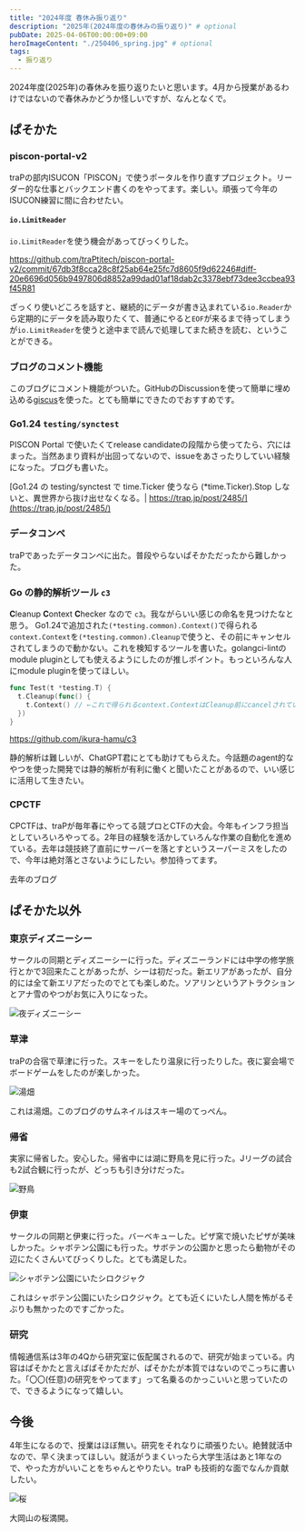 ```yaml
---
title: "2024年度 春休み振り返り"
description: "2025年(2024年度の春休みの振り返り)" # optional
pubDate: 2025-04-06T00:00:00+09:00
heroImageContent: "./250406_spring.jpg" # optional
tags:
  - 振り返り
---
```



2024年度(2025年)の春休みを振り返りたいと思います。4月から授業があるわけではないので春休みかどうか怪しいですが、なんとなくで。

## ぱそかた

### piscon-portal-v2

traPの部内ISUCON「PISCON」で使うポータルを作り直すプロジェクト。リーダー的な仕事とバックエンド書くのをやってます。楽しい。頑張って今年のISUCON練習に間に合わせたい。

#### `io.LimitReader`

`io.LimitReader`を使う機会があってびっくりした。

https://github.com/traPtitech/piscon-portal-v2/commit/67db3f8cca28c8f25ab64e25fc7d8605f9d62246#diff-20e6696d056b9497806d8852a99dad01af18dab2c3378ebf73dee3ccbea93f45R81

ざっくり使いどころを話すと、継続的にデータが書き込まれている`io.Reader`から定期的にデータを読み取りたくて、普通にやると`EOF`が来るまで待ってしまうが`io.LimitReader`を使うと途中まで読んで処理してまた続きを読む、ということができる。

### ブログのコメント機能

このブログにコメント機能がついた。GitHubのDiscussionを使って簡単に埋め込める[giscus](https://giscus.app/ja)を使った。とても簡単にできたのでおすすめです。

<OGPCard url="https://giscus.app/ja" />

### Go1.24 `testing/synctest`

PISCON Portal で使いたくてrelease candidateの段階から使ってたら、穴にはまった。当然あまり資料が出回ってないので、issueをあさったりしていい経験になった。ブログも書いた。

[Go1.24 の testing/synctest で time.Ticker 使うなら (\*time.Ticker).Stop しないと、異世界から抜け出せなくなる。| https://trap.jp/post/2485/](https://trap.jp/post/2485/)

<OGPCard url="https://trap.jp/post/2485/" />

### データコンペ

traPであったデータコンペに出た。普段やらないぱそかただったから難しかった。

<OGPCard url="https://trap.jp/post/2518/" />

### Go の静的解析ツール `c3`

**C**leanup **C**ontext **C**hecker なので `c3`。我ながらいい感じの命名を見つけたなと思う。
Go1.24で追加された`(*testing.common).Context()`で得られる`context.Context`を`(*testing.common).Cleanup`で使うと、その前にキャンセルされてしまうので動かない。これを検知するツールを書いた。golangci-lintのmodule pluginとしても使えるようにしたのが推しポイント。もっといろんな人にmodule pluginを使ってほしい。

```go
func Test(t *testing.T) {
  t.Cleanup(func() {
    t.Context() // ←これで得られるcontext.ContextはCleanup前にcancelされている
  })
}
```

https://github.com/ikura-hamu/c3

<OGPCard url="https://github.com/ikura-hamu/c3" />

静的解析は難しいが、ChatGPT君にとても助けてもらえた。今話題のagent的なやつを使った開発では静的解析が有利に働くと聞いたことがあるので、いい感じに活用して生きたい。

### CPCTF

CPCTFは、traPが毎年春にやってる競プロとCTFの大会。今年もインフラ担当としていろいろやってる。2年目の経験を活かしていろんな作業の自動化を進めている。去年は競技終了直前にサーバーを落とすというスーパーミスをしたので、今年は絶対落とさないようにしたい。参加待ってます。

去年のブログ

<OGPCard url="https://trap.jp/post/2235/" />

## ぱそかた以外

### 東京ディズニーシー

サークルの同期とディズニーシーに行った。ディズニーランドには中学の修学旅行とかで3回来たことがあったが、シーは初だった。新エリアがあったが、自分的には全て新エリアだったのでとても楽しめた。ソアリンというアトラクションとアナ雪のやつがお気に入りになった。


<Image src={disney} alt="夜ディズニーシー" width={500} />

### 草津

traPの合宿で草津に行った。スキーをしたり温泉に行ったりした。夜に宴会場でボードゲームをしたのが楽しかった。


<Image src={yubateke} alt="湯畑" width={500} />

これは湯畑。このブログのサムネイルはスキー場のてっぺん。

### 帰省

実家に帰省した。安心した。帰省中には湖に野鳥を見に行った。Jリーグの試合も2試合観に行ったが、どっちも引き分けだった。


<Image src={duck} alt="野鳥" width={500} />

### 伊東

サークルの同期と伊東に行った。バーベキューした。ピザ窯で焼いたピザが美味しかった。シャボテン公園にも行った。サボテンの公園かと思ったら動物がその辺にたくさんいてびっくりした。とても満足した。


<Image src={shiroKujaku} alt="シャボテン公園にいたシロクジャク" width={500} />

これはシャボテン公園にいたシロクジャク。とても近くにいたし人間を怖がるそぶりも無かったのですごかった。

### 研究

情報通信系は3年の4Qから研究室に仮配属されるので、研究が始まっている。内容はぱそかたと言えばぱそかただが、ぱそかたが本質ではないのでこっちに書いた。「〇〇(任意)の研究をやってます」って名乗るのかっこいいと思っていたので、できるようになって嬉しい。

## 今後

4年生になるので、授業はほぼ無い。研究をそれなりに頑張りたい。絶賛就活中なので、早く決まってほしい。就活がうまくいったら大学生活はあと1年なので、やった方がいいことをちゃんとやりたい。traP も技術的な面でなんか貢献したい。


<Image src={cherryBlossom} alt="桜" width={500} />

大岡山の桜満開。
